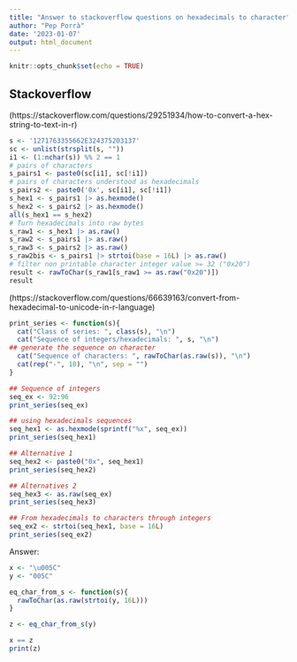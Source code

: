 ```yaml
---
title: "Answer to stackoverflow questions on hexadecimals to character"
author: "Pep Porrà"
date: '2023-01-07'
output: html_document
---
```


```r
knitr::opts_chunk$set(echo = TRUE)
```

## Stackoverflow

(https://stackoverflow.com/questions/29251934/how-to-convert-a-hex-string-to-text-in-r)

```r
s <- '1271763355662E324375203137'
sc <- unlist(strsplit(s, ""))
i1 <- (1:nchar(s)) %% 2 == 1
# pairs of characters
s_pairs1 <- paste0(sc[i1], sc[!i1])
# pairs of characters understood as hexadecimals
s_pairs2 <- paste0('0x', sc[i1], sc[!i1])
s_hex1 <- s_pairs1 |> as.hexmode() 
s_hex2 <- s_pairs2 |> as.hexmode()
all(s_hex1 == s_hex2)
# Turn hexadecimals into raw bytes
s_raw1 <- s_hex1 |> as.raw()
s_raw2 <- s_pairs1 |> as.raw()
s_raw3 <- s_pairs2 |> as.raw()
s_raw2bis <- s_pairs1 |> strtoi(base = 16L) |> as.raw()
# filter non printable character integer value >= 32 ("0x20")
result <- rawToChar(s_raw1[s_raw1 >= as.raw("0x20")])
result
```
<!-- 

#An alternative way that separates the two parts involved:

#1. Turn the initial string into a vector of bytes (with values as hexadecimals)
#2. Convert those raw bytes into characters (excluding any not printable)


#Part 1:


s <- '1271763355662E324375203137'
sc <- unlist(strsplit(s, ""))
i1 <- (1:nchar(s)) %% 2 == 1
# vector of bytes (as character)
s_pairs1 <- paste0(sc[i1], sc[!i1])
# make explicit it is a series of hexadecimals bytes
s_pairs2 <- paste0("0x", s_pairs1)
head(s_pairs2)


#Part 2:


s_raw1 <- as.raw(s_pairs2) 
# filter non printable values (ascii < 32 = 0x20)
s_raw2 <- s_raw1[s_raw1 >= as.raw("0x20")]
rawToChar(s_raw2)


#WE could also use `as.hexmode()` function to turn s_pairs1 into a vector of
#hexadecimals


s_pairs2 <-  as.hexmode(s_pairs1)
head(s_pairs2)

-->



(https://stackoverflow.com/questions/66639163/convert-from-hexadecimal-to-unicode-in-r-language)

```r
print_series <- function(s){
  cat("Class of series: ", class(s), "\n")
  cat("Sequence of integers/hexadecimals: ", s, "\n")
## generate the sequence on character
  cat("Sequence of characters: ", rawToChar(as.raw(s)), "\n")
  cat(rep("-", 10), "\n", sep = "")
}

## Sequence of integers
seq_ex <- 92:96
print_series(seq_ex)

## using hexadecimals sequences
seq_hex1 <- as.hexmode(sprintf("%x", seq_ex))
print_series(seq_hex1)

## Alternative 1
seq_hex2 <- paste0("0x", seq_hex1)
print_series(seq_hex2)

## Alternatives 2
seq_hex3 <- as.raw(seq_ex)
print_series(seq_hex3)

## From hexadecimals to characters through integers
seq_ex2 <- strtoi(seq_hex1, base = 16L) 
print_series(seq_ex2)
```

Answer: 

```r
x <- "\u005C"
y <- "005C"

eq_char_from_s <- function(s){
  rawToChar(as.raw(strtoi(y, 16L)))
}

z <- eq_char_from_s(y)

x == z
print(z)

```
